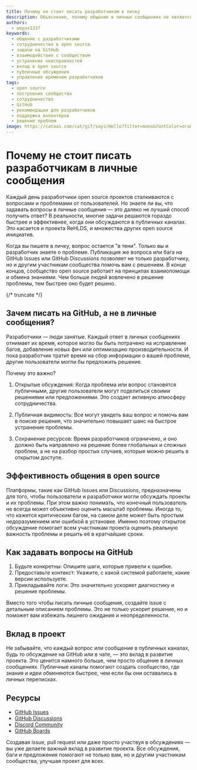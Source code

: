 ```yaml
---
title: Почему не стоит писать разработчикам в личку
description: Объяснение, почему общение в личных сообщениях не является эффективным способом решения проблем в open source проектах.
authors:
  - wopox1337
keywords:
  - общение с разработчиками
  - сотрудничество в open source
  - задачи на GitHub
  - взаимодействие с сообществом
  - устранение неисправностей
  - вклад в open source
  - публичные обсуждения
  - управление временем разработчиков
tags:
  - open source
  - построение сообщества
  - сотрудничество
  - GitHub
  - рекомендации для разработчиков
  - поддержка волонтёров
  - решение проблем
image: https://cataas.com/cat/gif/says/Hello?filter=mono&fontColor=orange&fontSize=20&type=square
---
```


# Почему не стоит писать разработчикам в личные сообщения

Каждый день разработчики open source проектов сталкиваются с вопросами и проблемами от пользователей. Но знаете ли вы, что задавать вопросы в личные сообщения — это далеко не лучший способ получить ответ? В реальности, многие задачи решаются гораздо быстрее и эффективнее, когда они обсуждаются в публичных каналах. Это касается и проекта ReHLDS, и множества других open source инициатив.

Когда вы пишете в личку, вопрос остается "в тени". Только вы и разработчик знаете о проблеме. Публикация же вопроса или бага на GitHub Issues или GitHub Discussions позволяет не только разработчику, но и другим участникам сообщества помочь вам с решением. В конце концов, сообщество open source работает на принципах взаимопомощи и обмена знаниями. Чем больше людей вовлечено в решение проблемы, тем быстрее оно будет решено.

{/* truncate */}

## Зачем писать на GitHub, а не в личные сообщения?

Разработчики — люди занятые. Каждый ответ в личных сообщениях отнимает их время, которое могло бы быть потрачено на исправление багов, добавление новых фич или оптимизацию производительности. И пока разработчик тратит время на сбор информации о вашей проблеме, другие пользователи могли бы предложить решение.

Почему это важно?

1. Открытые обсуждения: Когда проблема или вопрос становятся публичными, другие пользователи могут поделиться своими решениями или предложениями. Это создает активную атмосферу сотрудничества.
  
2. Публичная видимость: Все могут увидеть ваш вопрос и помочь вам в поиске решения, что значительно повышает шанс на быстрое устранение проблемы.

3. Сохранение ресурсов: Время разработчиков ограничено, и оно должно быть направлено на решение более глобальных и сложных проблем, а не на разбор простых случаев, которые можно решить в открытом доступе.

## Эффективность общения в open source

Платформы, такие как GitHub Issues или Discussions, предназначены для того, чтобы пользователи и разработчики могли обсуждать проекты и их проблемы. При этом важно понимать, что конечный пользователь не всегда может объективно оценить масштаб проблемы. Иногда то, что кажется критическим багом, на самом деле может быть простым недоразумением или ошибкой в установке. Именно поэтому открытое обсуждение помогает всем участникам проекта оценить реальную важность проблемы и решить её в кратчайшие сроки.

## Как задавать вопросы на GitHub

1. Будьте конкретны: Опишите шаги, которые привели к ошибке.
2. Предоставьте контекст: Укажите, с какой системой работаете, какие версии используете.
3. Прикладывайте логи: Это значительно ускоряет диагностику и решение проблемы.

Вместо того чтобы писать личные сообщения, создайте issue с детальным описанием проблемы. Это не только ускорит решение, но и поможет вам избежать лишнего ожидания и неопределенности.

## Вклад в проект

Не забывайте, что каждый вопрос или сообщение в публичных каналах, будь то обсуждение на GitHub или в чате, — это вклад в развитие проекта. Это ценится намного больше, чем просто общение в личных сообщениях. Публичные каналы помогают создать сообщество, где знания и идеи обменяются быстрее, чем если бы они оставались в личных переписках.

## Ресурсы

- [GitHub Issues](https://github.com/ReHLDS/ReHLDS/issues)
- [GitHub Discussions](https://github.com/orgs/rehlds/discussions)
- [Discord Community](https://rehlds.dev/to/discord)
- [GitHub Boards](https://github.com/orgs/ReHLDS/projects)

Создавая issue, pull request или даже просто участвуя в обсуждениях — вы уже делаете важный вклад в развитие проекта. Все обсуждения, баги и предложения помогают не только вам, но и другим участникам сообщества, улучшая проект для всех.

